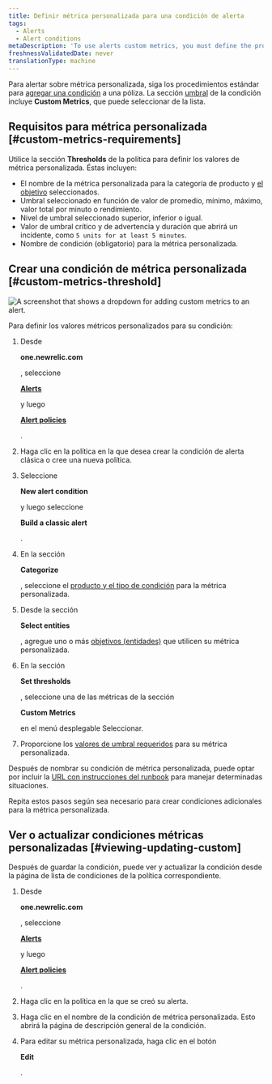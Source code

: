 ```yaml
---
title: Definir métrica personalizada para una condición de alerta
tags:
  - Alerts
  - Alert conditions
metaDescription: 'To use alerts custom metrics, you must define the product and entity, select the exact custom metric name, and define the thresholds.'
freshnessValidatedDate: never
translationType: machine
---
```



Para alertar sobre métrica personalizada, siga los procedimientos estándar para [agregar una condición](/docs/alerts-applied-intelligence/new-relic-alerts/alert-conditions/create-alert-conditions) a una póliza. La sección [umbral](/docs/alerts-applied-intelligence/new-relic-alerts/advanced-alerts/advanced-techniques/set-thresholds-alert-condition) de la condición incluye <DNT>**Custom Metrics**</DNT>, que puede seleccionar de la lista.

## Requisitos para métrica personalizada [#custom-metrics-requirements]

Utilice la sección <DNT>**Thresholds**</DNT> de la política para definir los valores de métrica personalizada. Éstas incluyen:

* El nombre de la métrica personalizada para la categoría de producto y [el objetivo](/docs/alerts/new-relic-alerts-beta/configuring-alert-policies/select-product-targets-alert-condition) seleccionados.
* Umbral seleccionado en función de valor de promedio, mínimo, máximo, valor total por minuto o rendimiento.
* Nivel de umbral seleccionado superior, inferior o igual.
* Valor de umbral crítico y de advertencia y duración que abrirá un incidente, como `5 units for at least 5 minutes`.
* Nombre de condición (obligatorio) para la métrica personalizada.

## Crear una condición de métrica personalizada [#custom-metrics-threshold]

<img
  title="Set custom metrics on your alerts"
  alt="A screenshot that shows a dropdown for adding custom metrics to an alert."
  src={alertsCustomMetrics}
/>

Para definir los valores métricos personalizados para su condición:

1. Desde

   <DNT>**one.newrelic.com**</DNT>

   , seleccione

   <DNT>[**Alerts**](https://one.newrelic.com/alerts-ai)</DNT>

   y luego

   <DNT>[**Alert policies**](https://one.newrelic.com/alerts-ai/condition-builder/policy-list)</DNT>

   .

2. Haga clic en la política en la que desea crear la condición de alerta clásica o cree una nueva política.

3. Seleccione

   <DNT>**New alert condition**</DNT>

   y luego seleccione

   <DNT>**Build a classic alert**</DNT>

   .

4. En la sección

   <DNT>**Categorize**</DNT>

   , seleccione el [producto y el tipo de condición](/docs/alerts-applied-intelligence/new-relic-alerts/alert-conditions/create-alert-conditions) para la métrica personalizada.

5. Desde la sección

   <DNT>**Select entities**</DNT>

   , agregue uno o más [objetivos (entidades)](/docs/alerts/new-relic-alerts-beta/configuring-alert-policies/select-product-targets-alert-condition) que utilicen su métrica personalizada.

6. En la sección

   <DNT>**Set thresholds**</DNT>

   , seleccione una de las métricas de la sección

   <DNT>**Custom Metrics**</DNT>

   en el menú desplegable Seleccionar.

7. Proporcione los [valores de umbral requeridos](#custom-metrics-requirements) para su métrica personalizada.

Después de nombrar su condición de métrica personalizada, puede optar por incluir la [URL con instrucciones del runbook](/docs/alerts-applied-intelligence/new-relic-alerts/advanced-alerts/understand-technical-concepts/provide-runbook-instructions-alert-activity) para manejar determinadas situaciones.

Repita estos pasos según sea necesario para crear condiciones adicionales para la métrica personalizada.

## Ver o actualizar condiciones métricas personalizadas [#viewing-updating-custom]

Después de guardar la condición, puede ver y actualizar la condición desde la página de lista de condiciones de la política correspondiente.

1. Desde

   <DNT>**one.newrelic.com**</DNT>

   , seleccione

   <DNT>[**Alerts**](https://one.newrelic.com/alerts-ai)</DNT>

   y luego

   <DNT>[**Alert policies**](https://one.newrelic.com/alerts-ai/condition-builder/policy-list)</DNT>

   .

2. Haga clic en la política en la que se creó su alerta.

3. Haga clic en el nombre de la condición de métrica personalizada. Esto abrirá la página de descripción general de la condición.

4. Para editar su métrica personalizada, haga clic en el botón

   <DNT>**Edit**</DNT>

   .